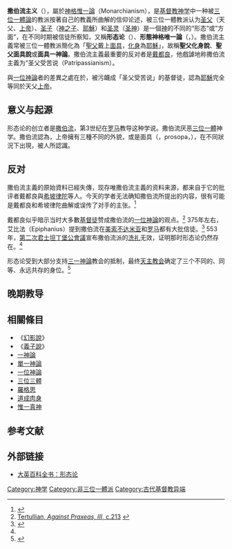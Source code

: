 {{portal|基督教}}
'''撒伯流主义'''（{{lang-en|Sabellianism}}），屬於[[神格惟一論|神格惟一論]]（Monarchianism），是[[基督教神学|基督教神学]]中一种被[[三位一體論|三位一體論]]的教派按著自己的教義所曲解的信仰论述，被三位一體教派认为[[圣父|圣父]]（天父、[[上帝|上帝]]）、[[圣子|圣子]]（[[神之子|神之子]]、[[耶穌|耶穌]]）和[[圣灵|圣灵]]（[[圣神|圣神]]）是一個[[神|神]]的不同的“形态”或“方面”，在不同时期被信徒所察知，又稱'''形态论'''（{{lang-en|modalism}}）、'''形態神格唯一論'''（{{lang-en|modalistic monarchianism}}，{{lang|en|modal monarchism}}）。撒伯流主義常被三位一體教派簡化為「[[聖父|聖父]]戴上[[面具|面具]]，[[化身|化身]]為[[耶穌|耶穌]]」，故稱'''聖父化身說'''、'''聖父面具說'''或'''面具一神論'''。撒伯流主義最重要的反对者是[[戴都良|戴都良]]，他戲謔地称撒伯流主義为“圣父受苦说（Patripassianism）。

與[[一位神論|一位神論]]者的差異之處在於，被污衊成「圣父受苦说」的基督徒，認為[[耶穌|耶穌]]完全等同於天父[[上帝|上帝]]。

==意义与起源==
形态论的创立者是[[撒伯流|撒伯流]]，第3世纪在[[罗马|罗马]]教导这种学说。撒伯流厌恶[[三位一體|三位一體]]神学。撒伯流認為，上帝擁有三種不同的外貌，或是面具（{{lang-grc|πρόσωπα}}，prosopa，{{lang-la|personae}}），在不同狀況下出現，被人所認識。

==反对==
撒伯流主義的原始資料已經失傳，现存唯撒伯流主義的资料来源，都来自于它的批评者戴都良與[[希坡律陀|希坡律陀]]等人。今天的学者无法确知撒伯流所提出的内容，很有可能是戴都良和希坡律陀曲解或误传了对手的主张。<ref>{{Cite web |url=http://www.newadvent.org/cathen/10448a.htm |title=''Monarchians'', New Advent,天主教百科全书 |access-date=2008-02-25 |archive-date=2019-01-18 |archive-url=https://web.archive.org/web/20190118132712/http://www.newadvent.org/cathen/10448a.htm |dead-url=no }}</ref>

戴都良似乎暗示当时大多數[[基督徒|基督徒]]赞成撒伯流的[[一位神論|一位神論]]的观点。<ref>[http://christiandefense.com/Tertullian.Prax.htm#3 Tertullian, ''Against Praxeas, III'', c.213] {{Wayback|url=http://christiandefense.com/Tertullian.Prax.htm |date=20080704081318 }}</ref> 375年左右，艾比法（Epiphanius）提到撒伯流在[[美索不达米亚|美索不达米亚]]和[[罗马|罗马]]都有大批信徒。<ref name="BRCE">{{Cite web |url=http://books.google.com/books?id=XKo3AAAAMAAJ&pg=RA1-PA38&lpg=RA1-PA38&dq=epiphanius+haeres&source=web&ots=IC_2T0PoRH&sig=fVpckXrkX-aMBMnnyW8tW6pdpSg#PRA1-PA35,M1 |title=''Views of Sabellius'',The Biblical Repository and Classical Review, American Biblical Repository |access-date=2008-02-25 |archive-date=2012-11-12 |archive-url=https://web.archive.org/web/20121112191016/http://books.google.com/books?id=XKo3AAAAMAAJ&pg=RA1-PA38&lpg=RA1-PA38&dq=epiphanius+haeres&source=web&ots=IC_2T0PoRH&sig=fVpckXrkX-aMBMnnyW8tW6pdpSg#PRA1-PA35,M1 |dead-url=no }}</ref> 553年，[[第二次君士坦丁堡公會議|第二次君士坦丁堡公會議]]宣布撒伯流派的[[洗礼|洗礼]]无效，证明那时形态论仍然存在。<ref name ="BRCE"/>  

形态论受到大部分支持[[三一神論|三一神論]]教会的抵制，最终[[天主教会|天主教会]]确定了三个不同的、同等、永远共存的身位。<ref>{{Cite web |url=http://home.inreach.com/bstanley/creeds.htm |title=天主教会信条 |access-date=2008-02-25 |archive-date=2008-09-19 |archive-url=https://web.archive.org/web/20080919112207/http://home.inreach.com/bstanley/creeds.htm |dead-url=yes }}</ref>

==晚期教导==
{{Empty section}}

==相關條目==
*《[[幻影說|幻影說]]》
*《[[義子說|義子說]]》
*[[一神論|一神論]]
*[[單一神論|單一神論]]
*[[一位神論|一位神論]]
*[[三位三體|三位三體]]
*[[羅格思|羅格思]]
*[[道成肉身|道成肉身]]
*[[惟一真神|惟一真神]]

== 参考文献 ==
{{Reflist}}

==外部链接==
*[http://www.britannica.com/eb/article-9064615/Sabellianism 大英百科全书：形态论] {{Wayback|url=http://www.britannica.com/eb/article-9064615/Sabellianism |date=20080528063934 }}

[[Category:神学|Category:神学]]
[[Category:非三位一體派|Category:非三位一體派]]
[[Category:古代基督教异端|Category:古代基督教异端]]